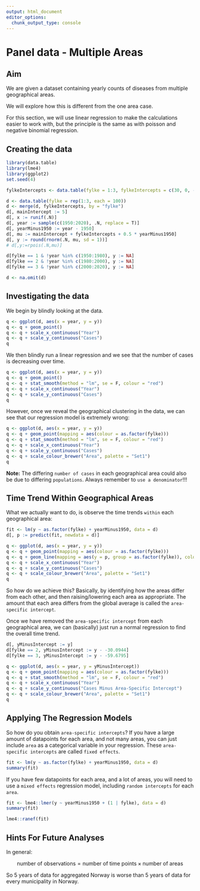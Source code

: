 ```yaml
---
output: html_document
editor_options: 
  chunk_output_type: console
---
```


# Panel data - Multiple Areas

## Aim

We are given a dataset containing yearly counts of diseases from multiple geographical areas.

We will explore how this is different from the one area case. 

For this section, we will use linear regression to make the calculations easier to work with, but the principle is the same as with poisson and negative binomial regression.

## Creating the data

```r
library(data.table)
library(lme4)
library(ggplot2)
set.seed(4)

fylkeIntercepts <- data.table(fylke = 1:3, fylkeIntercepts = c(30, 0, -30))

d <- data.table(fylke = rep(1:3, each = 100))
d <- merge(d, fylkeIntercepts, by = "fylke")
d[, mainIntercept := 5]
d[, x := runif(.N)]
d[, year := sample(c(1950:2020), .N, replace = T)]
d[, yearMinus1950 := year - 1950]
d[, mu := mainIntercept + fylkeIntercepts + 0.5 * yearMinus1950]
d[, y := round(rnorm(.N, mu, sd = 1))]
# d[,y:=rpois(.N,mu)]

d[fylke == 1 & !year %in% c(1950:1980), y := NA]
d[fylke == 2 & !year %in% c(1980:2000), y := NA]
d[fylke == 3 & !year %in% c(2000:2020), y := NA]

d <- na.omit(d)
```

\newpage

## Investigating the data

We begin by blindly looking at the data.

```r
q <- ggplot(d, aes(x = year, y = y))
q <- q + geom_point()
q <- q + scale_x_continuous("Year")
q <- q + scale_y_continuous("Cases")
q
```

We then blindly run a linear regression and we see that the number of cases is decreasing over time.

```r
q <- ggplot(d, aes(x = year, y = y))
q <- q + geom_point()
q <- q + stat_smooth(method = "lm", se = F, colour = "red")
q <- q + scale_x_continuous("Year")
q <- q + scale_y_continuous("Cases")
q
```

However, once we reveal the geographical clustering in the data, we can see that our regression model is extremely wrong: 

```r
q <- ggplot(d, aes(x = year, y = y))
q <- q + geom_point(mapping = aes(colour = as.factor(fylke)))
q <- q + stat_smooth(method = "lm", se = F, colour = "red")
q <- q + scale_x_continuous("Year")
q <- q + scale_y_continuous("Cases")
q <- q + scale_colour_brewer("Area", palette = "Set1")
q
```

**Note:** The differing `number of cases` in each geographical area could also be due to differing `populations`. Always remember to `use a denominator`!!!

## Time Trend Within Geographical Areas

What we actually want to do, is observe the time trends `within` each geographical area:

```r
fit <- lm(y ~ as.factor(fylke) + yearMinus1950, data = d)
d[, p := predict(fit, newdata = d)]

q <- ggplot(d, aes(x = year, y = y))
q <- q + geom_point(mapping = aes(colour = as.factor(fylke)))
q <- q + geom_line(mapping = aes(y = p, group = as.factor(fylke)), colour = "red")
q <- q + scale_x_continuous("Year")
q <- q + scale_y_continuous("Cases")
q <- q + scale_colour_brewer("Area", palette = "Set1")
q
```

So how do we achieve this? Basically, by identifying how the areas differ from each other, and then raising/lowering each area as appropriate. The amount that each area differs from the global average is called the `area-specific intercept`.

Once we have removed the `area-specific intercept` from each geographical area, we can (basically) just run a normal regression to find the overall time trend.

```r
d[, yMinusIntercept := y]
d[fylke == 2, yMinusIntercept := y - -30.0944]
d[fylke == 3, yMinusIntercept := y - -59.6795]

q <- ggplot(d, aes(x = year, y = yMinusIntercept))
q <- q + geom_point(mapping = aes(colour = as.factor(fylke)))
q <- q + stat_smooth(method = "lm", se = F, colour = "red")
q <- q + scale_x_continuous("Year")
q <- q + scale_y_continuous("Cases Minus Area-Specific Intercept")
q <- q + scale_colour_brewer("Area", palette = "Set1")
q
```

## Applying The Regression Models

So how do you obtain `area-specific intercepts`? If you have a large amount of datapoints for each area, and not many areas, you can just include `area` as a categorical variable in your regression. These `area-specific intercepts` are called `fixed effects`.

```r
fit <- lm(y ~ as.factor(fylke) + yearMinus1950, data = d)
summary(fit)
```

If you have few datapoints for each area, and a lot of areas, you will need to use a `mixed effects` regression model, including `random intercepts` for each `area`. 

```r
fit <- lme4::lmer(y ~ yearMinus1950 + (1 | fylke), data = d)
summary(fit)

lme4::ranef(fit)
```

## Hints For Future Analyses

In general:

$$\text{number of observations} = \text{number of time points} \times \text{number of areas}$$

So 5 years of data for aggregated Norway is worse than 5 years of data for every municipality in Norway.



